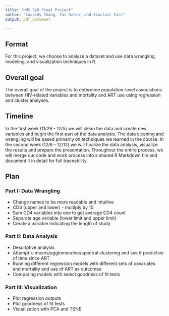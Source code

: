 ```yaml
---
title: "HMS 520 Final Project"
author: "Cassidy Chang, Yaz Ozten, and Sinclair Carr"
output: pdf_document

---
```


## Format
For this project, we choose to analyze a dataset and use data wrangling, modeling, and visualization techniques in R. 

## Overall goal
The overall goal of the project is to determine population-level associations between HIV-related variables and mortality and ART use using regression and cluster analyses.

## Timeline
In the first week (11/29 - 12/5) we will clean the data and create new variables and begin the first part of the data analysis. The data cleaning and wrangling will be based primarily on techniques we learned in the course. In the second week (12/6 - 12/12) we will finalize the data analysis, visualize the results and prepare the presentation. Throughout the entire process, we will merge our code and work process into a shared R Markdown file and document it in detail for full traceability.

## Plan

### Part I: Data Wrangling
  - Change names to be more readable and intuitive
  - CD4 (upper and lower) - multiply by 10
  - Sum CD4 variables into one to get average CD4 count
  - Separate age variable (lower limit and upper limit)
  - Create a variable indicating the length of study
  
### Part II: Data Analysis
  - Descriptive analysis
  - Attempt k-means/agglomerative/spectral clustering and see if predictive of time since ART 
  - Running different regression models with different sets of covariates and mortality and use of ART as outcomes
  - Comparing models with select goodness of fit tests

### Part III: Visualization
  - Plot regression outputs 
  - Plot goodness of fit tests
  - Visualization with PCA and TSNE 


